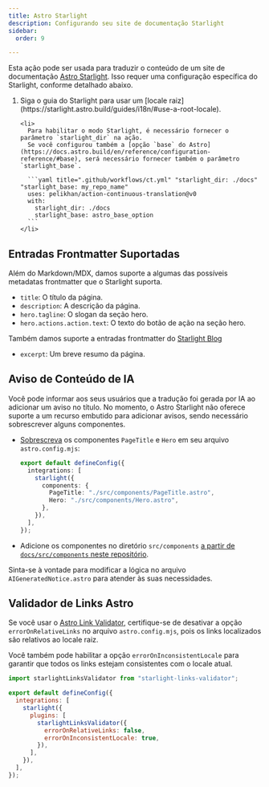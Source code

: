 ```yaml
---
title: Astro Starlight
description: Configurando seu site de documentação Starlight
sidebar:
  order: 9

---
```



Esta ação pode ser usada para traduzir o conteúdo de um site de documentação [Astro Starlight](https://starlight.astro.build/). Isso requer uma configuração específica do Starlight, conforme detalhado abaixo.

<Steps>
  <ol>
    <li>
      Siga o guia do Starlight para usar um [locale raiz](https://starlight.astro.build/guides/i18n/#use-a-root-locale).
    </li>

    <li>
      Para habilitar o modo Starlight, é necessário fornecer o parâmetro `starlight_dir` na ação.
      Se você configurou também a [opção `base` do Astro](https://docs.astro.build/en/reference/configuration-reference/#base), será necessário fornecer também o parâmetro `starlight_base`.

      ```yaml title=".github/workflows/ct.yml" "starlight_dir: ./docs" "starlight_base: my_repo_name"
      uses: pelikhan/action-continuous-translation@v0
      with:
        starlight_dir: ./docs
        starlight_base: astro_base_option
      ```
    </li>
  </ol>
</Steps>

## Entradas Frontmatter Suportadas

Além do Markdown/MDX, damos suporte a algumas das possíveis metadatas frontmatter que o Starlight suporta.

* `title`: O título da página.
* `description`: A descrição da página.
* `hero.tagline`: O slogan da seção hero.
* `hero.actions.action.text`: O texto do botão de ação na seção hero.

Também damos suporte a entradas frontmatter do [Starlight Blog](https://starlight-blog-docs.vercel.app/)

* `excerpt`: Um breve resumo da página.

## Aviso de Conteúdo de IA

Você pode informar aos seus usuários que a tradução foi gerada por IA ao adicionar um aviso no título. No momento, o Astro Starlight não oferece suporte a um recurso embutido para adicionar avisos, sendo necessário sobrescrever alguns componentes.

* [Sobrescreva](https://starlight.astro.build/guides/overriding-components/#how-to-override) os componentes `PageTitle` e `Hero` em seu arquivo `astro.config.mjs`:

  ```ts title="astro.config.mjs"
  export default defineConfig({
    integrations: [
      starlight({
        components: {
          PageTitle: "./src/components/PageTitle.astro",
          Hero: "./src/components/Hero.astro",
        },
      }),
    ],
  });
  ```

* Adicione os componentes no diretório `src/components` [a partir de `docs/src/components` neste repositório](https://github.com/pelikhan/action-continuous-translation/tree/main/docs/src/components).

Sinta-se à vontade para modificar a lógica no arquivo `AIGeneratedNotice.astro` para atender às suas necessidades.

## Validador de Links Astro

Se você usar o [Astro Link Validator](https://github.com/HiDeoo/starlight-links-validator), certifique-se de desativar a opção `errorOnRelativeLinks` no arquivo `astro.config.mjs`, pois os links localizados são relativos ao locale raiz.

Você também pode habilitar a opção `errorOnInconsistentLocale` para garantir que todos os links estejam consistentes com o locale atual.

```js title="astro.config.mjs" "errorOnRelativeLinks: false"
import starlightLinksValidator from "starlight-links-validator";

export default defineConfig({
  integrations: [
    starlight({
      plugins: [
        starlightLinksValidator({
          errorOnRelativeLinks: false,
          errorOnInconsistentLocale: true,
        }),
      ],
    }),
  ],
});
```
